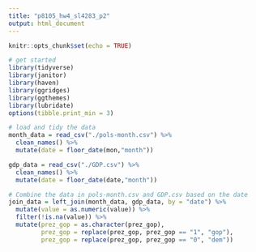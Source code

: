 ```yaml
---
title: "p8105_hw4_sl4283_p2"
output: html_document
---
```


```r
knitr::opts_chunk$set(echo = TRUE)
```

```r
# get started
library(tidyverse)
library(janitor)
library(haven)
library(ggridges)
library(ggthemes)
library(lubridate)
options(tibble.print_min = 3)
```

```r
# load and tidy the data
month_data = read_csv("./pols-month.csv") %>%
  clean_names() %>%
  mutate(date = floor_date(mon,"month"))

gdp_data = read_csv("./GDP.csv") %>%
  clean_names() %>%
  mutate(date = floor_date(date,"month"))

# Combine the data in pols-month.csv and GDP.csv based on the date 
join_data = left_join(month_data, gdp_data, by = "date") %>%
  mutate(value = as.numeric(value)) %>%
  filter(!is.na(value)) %>%
  mutate(prez_gop = as.character(prez_gop),
         prez_gop = replace(prez_gop, prez_gop == "1", "gop"), 
         prez_gop = replace(prez_gop, prez_gop == "0", "dem")) 
```
